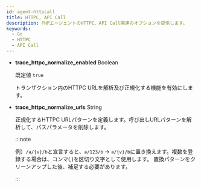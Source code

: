 ```yaml
---
id: agent-httpcall
title: HTTPC, API Call
description: PHPエージェントのHTTPC、API Call関連のオプションを提供します。
keywords:
  - Go
  - HTTPC
  - API Call
---
```


- **trace_httpc_normalize_enabled** <span class='type'>Boolean</span>

  既定値 `true`

  トランザクション内のHTTPC URLを解析及び正規化する機能を有効にします。

- **trace_httpc_normalize_urls** <span class='type'>String</span>

  正規化するHTTPC URLパターンを定義します。呼び出しURLパターンを解析して、パスパラメータを削除します。

  :::note

  例）`/a/{v}/b`と宣言すると、`a/123/b` → `a/{v}/b`に置き換えます。複数を登録する場合は、コンマ(,)を区切り文字として使用します。 置換パターンをクリーンアップした後、補足する必要があります。

  :::
